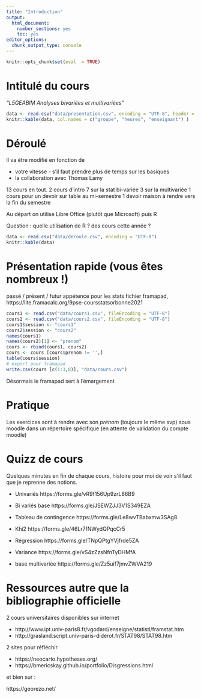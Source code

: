 ```yaml
---
title: "Introduction"
output:
  html_document:
    number_sections: yes
    toc: yes
editor_options:
  chunk_output_type: console
---
```


```r
knitr::opts_chunk$set(eval  = TRUE)
``` 


# Intitulé du cours

*"L5GEABIM Analyses bivariées et multivariées"*

```r
data <- read.csv("data/presentation.csv", encoding = "UTF-8", header = F)
knitr::kable(data, col.names = c("groupe", "heures", "enseignant") )
```


# Déroulé

Il va être modifié en fonction de

- votre vitesse - s'il faut prendre plus de temps sur les basiques
- la collaboration avec Thomas Lamy


13 cours en tout. 
2 cours d'intro
7 sur la stat bi-variée
3 sur la multivariée
1 cours pour un devoir sur table au mi-semestre
1 devoir maison à rendre vers la fin du semestre

Au départ on utilise Libre Office (plutôt que Microsoft) puis R

Question : quelle utilisation de R ? des cours cette année ?

```r
data <- read.csv("data/deroule.csv", encoding = "UTF-8")
knitr::kable(data)
```




# Présentation rapide (vous êtes nombreux !)

passé / présent / futur
appétence pour les stats
fichier framapad, https://lite.framacalc.org/9pse-coursstatsorbonne2021


```r
cours1 <- read.csv("data/cours1.csv", fileEncoding = "UTF-8")
cours2 <- read.csv("data/cours2.csv", fileEncoding = "UTF-8")
cours1$session <- "cours1"
cours2$session <- "cours2"
names(cours1)
names(cours2)[1] <- "prenom"
cours <- rbind(cours1, cours2)
cours <- cours [cours$prenom != '',]
table(cours$session)
# export pour framapad
write.csv(cours [c(1:3,8)], "data/cours.csv")
```
Désormais le framapad sert à l'émargement


# Pratique

Les exercices sont à rendre avec son *prénom* (toujours le même svp) sous moodle dans
un répertoire spécifique (en attente de validation du compte moodle)



# Quizz de cours

Quelques minutes en fin de chaque cours, histoire pour moi de voir s'il faut
que je reprenne des notions.

- Univariés
https://forms.gle/vR9f156Up9zrL86B9

- Bi variés base
https://forms.gle/JSEWZJJ3V1S349EZA


- Tableau de contingence
https://forms.gle/Le8wvTBabxmw3SAg8

- Khi2
https://forms.gle/46Lr7fNWydQPqcCr5

- Régression
https://forms.gle/TNpQPtgYVjfrde5ZA

- Variance
https://forms.gle/vS4zZzsNfnTyDHMfA

- base multivariée
https://forms.gle/Zz5uif7jmvZWVA219



# Ressources autre que la bibliographie officielle

2 cours universitaires disponibles sur internet

- http://www.ipt.univ-paris8.fr/vgodard/enseigne/statisti/framstat.htm
- http://grasland.script.univ-paris-diderot.fr/STAT98/STAT98.htm


2 sites pour réfléchir

- https://neocarto.hypotheses.org/
- https://bmericskay.github.io/portfolio/Disgressions.html

et bien sur :

https://georezo.net/

